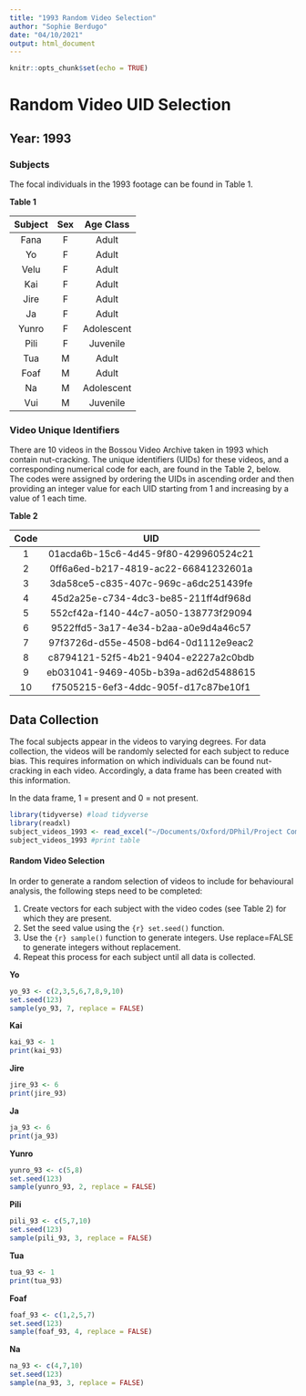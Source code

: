 ```yaml
---
title: "1993 Random Video Selection"
author: "Sophie Berdugo"
date: "04/10/2021"
output: html_document
---
```


```r
knitr::opts_chunk$set(echo = TRUE)
```

# Random Video UID Selection

## Year: 1993

### Subjects

The focal individuals in the 1993 footage can be found in Table 1.

**Table 1**

|Subject  | Sex | Age Class  |
|:------: |:---:| :---------:|
|Fana     |F    | Adult      |
|Yo       |F    | Adult      |
|Velu     |F    | Adult      |
|Kai      |F    | Adult      |
|Jire     |F    | Adult      |
|Ja       |F    | Adult      |
|Yunro    |F    | Adolescent |
|Pili     |F    | Juvenile   |
|Tua      |M    | Adult      |
|Foaf     |M    | Adult      |
|Na       |M    | Adolescent |
|Vui      |M    | Juvenile   |

### Video Unique Identifiers
There are 10 videos in the Bossou Video Archive taken in 1993 which contain nut-cracking. The unique identifiers (UIDs) for these videos, and a corresponding numerical code for each, are found in the Table 2, below. The codes were assigned by ordering the UIDs in ascending order and then providing an integer value for each UID starting from 1 and increasing by a value of 1 each time.

**Table 2**

|Code  | UID                                  |
|:---: | :-----------------------------------:|
| 1    | 01acda6b-15c6-4d45-9f80-429960524c21 |
| 2    | 0ff6a6ed-b217-4819-ac22-66841232601a |
| 3    | 3da58ce5-c835-407c-969c-a6dc251439fe |
| 4    | 45d2a25e-c734-4dc3-be85-211ff4df968d |
| 5    | 552cf42a-f140-44c7-a050-138773f29094 |
| 6    | 9522ffd5-3a17-4e34-b2aa-a0e9d4a46c57 |
| 7    | 97f3726d-d55e-4508-bd64-0d1112e9eac2 |
| 8    | c8794121-52f5-4b21-9404-e2227a2c0bdb |
| 9    | eb031041-9469-405b-b39a-ad62d5488615 |
| 10   | f7505215-6ef3-4ddc-905f-d17c87be10f1 |

## Data Collection
The focal subjects appear in the videos to varying degrees. For data collection, the videos will be randomly selected for each subject to reduce bias. This requires information on which individuals can be found nut-cracking in each video. Accordingly, a data frame has been created with this information.

In the data frame, 1 = present and 0 = not present.

```r
library(tidyverse) #load tidyverse
library(readxl)
subject_videos_1993 <- read_excel("~/Documents/Oxford/DPhil/Project Components/Methods/Data/Subjects UIDs by Year/1993_subject_UIDs.xlsx")
subject_videos_1993 #print table
```

#### Random Video Selection
In order to generate a random selection of videos to include for behavioural analysis, the following steps need to be completed:

1. Create vectors for each subject with the video codes (see Table 2) for which they are present.
2. Set the seed value using the ```{r} set.seed()``` function.
3. Use the ```{r} sample()``` function to generate integers. Use replace=FALSE to generate integers without replacement.
4. Repeat this process for each subject until all data is collected.

**Yo**

```r
yo_93 <- c(2,3,5,6,7,8,9,10)
set.seed(123)
sample(yo_93, 7, replace = FALSE)
```

**Kai**

```r
kai_93 <- 1
print(kai_93)
```

**Jire**

```r
jire_93 <- 6
print(jire_93)
```

**Ja**

```r
ja_93 <- 6  
print(ja_93)
```

**Yunro**

```r
yunro_93 <- c(5,8) 
set.seed(123) 
sample(yunro_93, 2, replace = FALSE) 
```

**Pili**

```r
pili_93 <- c(5,7,10) 
set.seed(123) 
sample(pili_93, 3, replace = FALSE) 
```

**Tua**

```r
tua_93 <- 1
print(tua_93)
```

**Foaf**

```r
foaf_93 <- c(1,2,5,7)
set.seed(123)
sample(foaf_93, 4, replace = FALSE)
```

**Na**

```r
na_93 <- c(4,7,10)
set.seed(123)
sample(na_93, 3, replace = FALSE)
```

